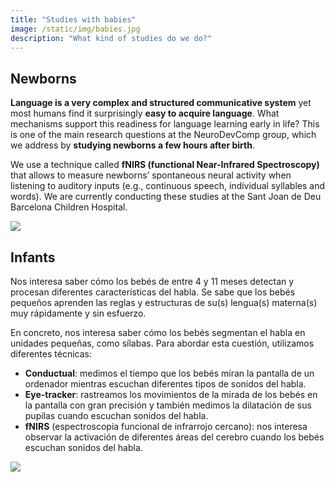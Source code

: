 ```yaml
---
title: "Studies with babies"
image: /static/img/babies.jpg
description: "What kind of studies do we do?"
---
```



## Newborns

::: textbox
**Language is a very complex and structured communicative system** yet most humans find it surprisingly **easy to acquire language**. What mechanisms support this readiness for language learning early in life? This is one of the main research questions at the NeuroDevComp group, which we address by **studying newborns a few hours after birth**. 

We use a technique called **fNIRS (functional Near-Infrared Spectroscopy)** that allows to measure newborns' spontaneous neural activity when listening to auditory inputs (e.g., continuous speech, individual syllables and words). We are currently conducting these studies at the Sant Joan de Deu Barcelona Children Hospital. 
:::

![](/static/img/neonate.jpg)

## Infants

::: textbox
Nos interesa saber cómo los bebés de entre 4 y 11 meses detectan y procesan diferentes características del habla. Se sabe que los bebés pequeños aprenden las reglas y estructuras de su(s) lengua(s) materna(s) muy rápidamente y sin esfuerzo.

En concreto, nos interesa saber cómo los bebés segmentan el habla en unidades pequeñas, como sílabas. Para abordar esta cuestión, utilizamos diferentes técnicas:

- **Conductual**: medimos el tiempo que los bebés miran la pantalla de un ordenador mientras escuchan diferentes tipos de sonidos del habla.
- **Eye-tracker**: rastreamos los movimientos de la mirada de los bebés en la pantalla con gran precisión y también medimos la dilatación de sus pupilas cuando escuchan sonidos del habla.
- **fNIRS** (espectroscopia funcional de infrarrojo cercano): nos interesa observar la activación de diferentes áreas del cerebro cuando los bebés escuchan sonidos del habla.
:::

![](/static/img/babies.jpg)
